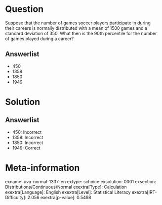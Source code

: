 Question
========

Suppose that the number of games soccer players participate in during their careers is normally distributed with a mean of 1500 games and a standard deviation of 350. What then is the 90th percentile for the number of games played during a career?

Answerlist
----------

* 450
* 1358
* 1850
* 1949

Solution
========

Answerlist
----------

* 450: Incorrect
* 1358: Incorrect
* 1850: Incorrect
* 1949: Correct

Meta-information
================
exname: uva-normal-1337-en
extype: schoice
exsolution: 0001
exsection: Distributions/Continuous/Normal
exextra[Type]: Calculation
exextra[Language]: English
exextra[Level]: Statistical Literacy
exextra[IRT-Difficulty]: 2.056
exextra[p-value]: 0.5498
